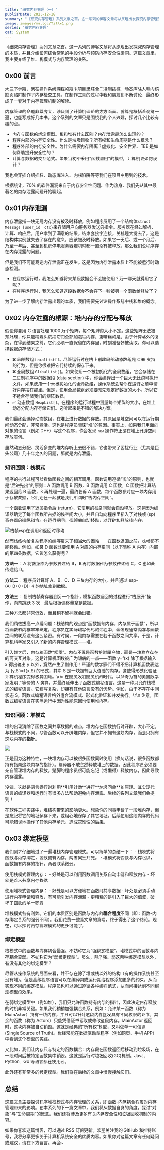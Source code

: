 ```yaml
---
title: "细究内存管理（一）"
publishDate: 2021-12-18
summary: "《细究内存管理》系列文章之首。这一系列的博客文章将从原理出发探究内存管理的本质，并且介绍如何综合常见的手段分析与预防内存安全性漏洞。这篇文章里，我主要介绍了堆、栈模式与内存管理的关系。"
image: images/malloc/Title1.png
series: "细究内存管理"
cat: System
---
```


《细究内存管理》系列文章之首。这一系列的博客文章将从原理出发探究内存管理的本质，并且介绍如何综合常见的手段分析与预防内存安全性漏洞。这篇文章里，我主要介绍了堆、栈模式与内存管理的关系。

## 0x00 前言

大三下学期，我在操作系统课程的期末项目里综合二进制插桩、动态库注入和内核缺页陷阱制作了内存检查工具。在制作工具的过程中我和朋友们不断讨论，最终形成了一套对于内存管理机制的解读。

<Dialog>但是为什么这篇文章拖到了大四下学期才发布呢？</Dialog>

内存管理的命题非常庞大，涉及到了计算机理论的方方面面。就算是概括着观览一遍，也能写成好几本书。这个系列的文章只是围绕我的个人兴趣，探讨几个比较有趣的点。

- 内存与函数的绑定模型。栈和堆有什么区别？内存泄露是怎么出现的？
- 程序内部的内存安全性。什么是垃圾回收？所有权和生命周期是什么概念？
- 程序外部的内存安全性。为什么需要内存隔离？虚拟化、安全世界、TEE 是如何帮助提升安全性的？
- 计算与数据的交互范式。如果当初不采用“函数调用”的模型，计算机该如何设计？

我也会穿插介绍插桩、动态库注入、内核陷阱等等我们在项目中用到的技术。

<Dialog>真是一张大饼。</Dialog>

根据统计，70% 的软件漏洞来自于内存安全性问题。作为热身，我们先从其中最著名的内存泄露问题开始聊起。

## 0x01 内存泄漏

内存泄露指一块无用内存没有被及时释放。例如程序员用了一个结构体`struct Message {user_id, ctx}`来存储用户向服务器发送的指令。服务器在经过解析、计算、响应后，用户拿到了满意的结果，结束套接字连接，关机睡大觉去了。这是结构体实例就失去了存在的意义，应该被及时释放。如果它一天后、或一个月后、乃至一年后、甚至到机房停电服务器宕机时都一直没有被释放，那么我们说程序存在内存泄露的问题。

但是我们不可能笃定内存泄露正在发生。这是因为内存泄露本质上不能被运行时动态检测。

- 在程序运行时，我怎么知道将来某段数据会不会被使用？万一哪天就得用它了呢？
- 在程序运行时，我怎么知道这段数据会不会在下一秒被另一个函数给释放了？

为了进一步了解内存泄露出现的本质，我们需要先讨论操作系统中栈和堆的概念。

## 0x02 内存泄露的根源：堆内存的分配与释放

假设你要用 C 语言处理 1000 万个矩阵，每个矩阵的大小不定。这些矩阵无法被预处理，你只能硬着头皮把它们全部加载进内存。更糟糕的是，由于计算格外的复杂，在得到结果之前，它们必须一直保留在内存里，时刻准备好被读取。你可以选择数据的存储方式：

- ❌ 局部数组 `LocalList[]`。尽管运行时在栈上创建局部动态数组是 C99 支持的行为，但是你很难把它们持续的保存下来。
- ❌ 全局数组 `GlobalList[]`。如果使用一个被初始化的全局数组，它会存储在二进制程序中的数据段 (data section) 中，你会编译出一个巨大无比的可执行文件。如果使用一个未被初始化的全局数组，操作系统会帮你在运行之前申请好内存摆在那里。但是，使用全局数组必须要预先规定好数据的大小，所以它不适合存储我们的矩阵数据。
- ✅ 动态数组 `HeapList[]`。在程序的运行过程中测量每个矩阵的大小，在堆上动态分配内存存储它们。这听起来是不错的解决方案。

我们最终会选择动态数组，在堆上进行数据的存放。其原因是堆空间可以在运行期间动态分配，非常灵活。这也是程序员青睐“堆”的原因。事实上，如果我们用面向对象的语言（例如 C++）写这个程序，你会发现 `new` 操作符正是在堆上开辟空间存放实例。

虽然动态分配、灵活多变的堆内存听上去很不错，它也带来了困扰行业（尤其是巨头公司）几十年之久的问题，那就是内存泄露。

### 知识回顾：栈模式

程序的执行过程可以看做函数之间的相互调用。函数调用遵循“栈”的原则，也就是“后进先出”的原则：A 函数调用 B 函数，B 函数调用 C 函数，C 函数把计算结果返回给 B 函数，B 再处理一遍，最终告诉 A 函数。每个函数都对应一块内存用于存放数据，它们连在一起就是我们所谓的“栈内存空间”。

一个函数调用了返回指令后 (return)，它使用的栈空间就会自动释放。这是因为编译器确定了每个函数所占据的栈空间大小，并且自动向程序里插入了对栈帧 (sp) 寄存器的操纵指令。在运行期间，栈帧会自动移动，以开辟和释放栈内存。

![栈帧esp在调用和返回时移动](images/malloc/stack_memory.png)

然而栈结构给复杂程序的编写带来了相当大的困难——在函数返回之前，栈帧都不能移动。例如，如果 D 函数想要使用 A 对应的内存空间（以下简称 A 内存）内部的第四条数据，它该怎么获得呢？

**方法一：** A 将数据作为参数传递给 B，B 再将数据作为参数传递给 C，C 也如此传递给 D。

**方法二：** 程序员计算好 A、B、C、D 三块内存的大小，并且通过 esp-(A+B+C+D)+4 的地址拿到数据。

**方法三：** 复制栈帧寄存器到另一个指针，模拟函数返回的过程进行“栈展开”操作，向前跳跃 3 次，最后根据偏移量拿到数据。

<Dialog>这三个方法一个比一个离谱……</Dialog>

三种方法都非常低效，而且稍不留神就会出错。

我们稍微拔高一点看问题：栈结构的观点是“函数拥有内存，内存属于函数”，所以将函数和内存牢牢绑定。程序员在实际编写代码的过程中，会发现通常内存与函数之间的联系没有这么紧密。有时候，一段内存需要在若干函数之间共享。于是，计算机科学家又引入了新的内存管理模式——堆。

<Callout icon="👀" title="函数的副作用">

引入堆之后，内存和函数“松绑”。内存不再是函数的附属产物，而是一块独立存在的可交互对象。这是计算机函数被广为诟病的一点——函数
y=f(x) 除了根据输入 x 得出输出 y
以外，竟然产生了副作用！严谨的数学家们不得不把计算机函数表达为
(y,S')=f(x,S) 的形式，其中 S
是一块拥有巨大值域的内存。这使得形式化验证计算机程序变得极其困难。\r\n
在图灵发明图灵机的时代，以邱奇为首的美国数学家发明了等价的 λ 演算，并最终延伸出了函数式编程语言。这是一种只允许栈模式的编程语言。它编写复杂，却拥有其他语言没有的优势。例如，由于不存在中间状态
S，函数式编程语言格外适合流模式、形式化验证和并发执行。\r\n
注意，函数式编程语言在实际运行中因为性能原因也使用堆内存。

</Callout>

### 知识回顾：堆模式

堆的出现消除了函数之间共享数据的难点。堆内存在函数执行时开辟，大小不定。与栈模式的不同，尽管函数可以开辟堆内存，但它并不拥有这块内存，而是只拥有这块内存的**指针**。

![](images/malloc/heap_memory.png)

正是因为这种特性，一块堆内存可以被很多函数同时使用（换句话说，很多函数都持有指向这块内存的指针）。编译器不敢贸然释放堆上的数据。因此程序员必须要亲自管理堆内存的释放。蹩脚的程序员很可能忘记（或懒得）释放内存，因此导致内存泄露。

<Dialog>
  其实程序可以找到时机自动释放堆内存？例如在没有指针指向它的时候？
</Dialog>
<DialogBack>
  没错，这就是语言运行时利用**引用计数**进行**垃圾回收**的原理。其实现代语言的编译器和运行时有很多方法帮助避免内存泄露。后续的系列文章我们会提到！
</DialogBack>

在软件工程实践中，堆结构带来的影响更大。想象你的同事申请了一段堆内存，但是忘记将它的地址保存下来，或粗心地保存了其它地址。后续使用这段内存的代码可能错误地操作了其他内存单元，造成灾难性的后果。

## 0x03 绑定模型

<div className="flex flex-col space-y-2">
  <Callout icon="📝" title="课堂笔记">
  我们刚才仔细地过了一遍堆栈内存管理模式。可以简单的总结一下：
    - 栈模式将函数与内存绑定，函数拥有内存，两者同生共死。
    - 堆模式将函数与内存松绑，函数拥有内存的指针，两者联系微弱。

使用栈模式管理内存： - 好处是可以利用函数调用关系自动申请和释放内存 - 坏处是难以共享内存数据

使用堆模式管理内存： - 好处是可以方便地在函数间共享数据 - 坏处是必须手动进行内存申请和释放，有可能引发内存泄漏 - 更糟糕的是引入了巨大的值域，破坏了函数的单一职责

  </Callout>
  <Dialog>感谢这位前排同学的笔记。听课很认真。需要我帮你你写推荐信吗？</Dialog>
</div>

堆栈模式各有利弊。它们的本质区别是函数与内存的**耦合程度**不同（即：函数-内存绑定关系的强弱不同）。我们花费一整篇文章的篇幅，终于得出了这个结论。现在，可以探讨内存管理模式的更多可能了。

### 绑定模型

栈模式中的函数与内存耦合最强。不妨称它为“强绑定模型”。堆模式中的函数与内存耦合较弱。不妨称它为“弱绑定模型”。那么，除了强、弱这两种绑定模型以外，有没有其他的绑定模型？

尽管从操作系统的层面来看，并不存在除了堆或栈以外的结构（有的操作系统甚至没有堆）。但是高级程序语言可以在编译期或运行期给程序添加更多的约束，从而实现不同的绑定模型。程序员也可以通过遵循各种编程范式，从而间接达到不同绑定模型的效果。

在弱绑定模型中（例如堆），我们只允许函数持有内存的指针，因此决定内存释放的时机非常关键。如果我们稍稍加强耦合关系，例如：允许某一函数（称为 MainActor）持有一块内存，并且可以针对这段内存签发具有不同权限的证书。其余的函数（称为 Actors）只能凭借证书读取或修改这段内存。MainActor 返回时，这块内存被自动销毁。这就是经典的“所有权”模型，又叫做单一可信源 (Single Source of Truth)。你经常能在数据驱动型程序（例如网页、手机 APP）中看到这个模型的实践。

又比如，我们让内存只与特定的函数耦合：内存段在函数返回后移动到垃圾场，在一段时间后被特定函数集中销毁。这就是运行时垃圾回收(GC)机制。Java、Python、Go 等语言都在使用它。

此外还有非常多的绑定模型。我们将在后续的文章中慢慢接触它们。

## 总结

这篇文章主要探讨程序堆栈模式与内存管理的关系，即函数-内存耦合程度对内存管理带来的影响。在本系列的下一篇文章中，我们将从数据自身的角度，探讨“对象”与“生命周期”的概念。我们还将涉及更多有关内存安全性和垃圾回收机制的内容。

如果你喜欢这篇博客，可以通过 RSS 订阅更新。欢迎关注我的 GitHub 和推特账号，我将分享更多关于计算机系统安全的优质内容。如果你对这篇文章有任何疑问或建议，请在下方留言。再会~
